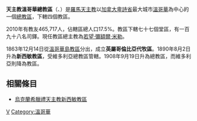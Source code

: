 {{Infobox Roman Catholic diocese 



|jurisdiction     = 總教區



|name             = 溫哥華

 |latin= Archidioecesis Vancuveriensis



 |image =Holy Rosary Cathedral Vancouver (29785801877).jpg



 |caption = 聖母玫瑰主教座堂



 |location = [[加拿大|加拿大]] 



|territory = 卑詩省西南部



|population = 465,717

|rite = [[罗马礼|罗马礼]]



|patron =



|province = 



|established = 1863年



|cathedral = [[聖母玫瑰主教座堂_(溫哥華)|聖母玫瑰主教座堂]]



|co-cathedral = 



|leadership = 總主教 



|website = http://www.rcav.org/



|pope =  



|patriarch= 



|metropolitan =



|ordinary = [[若望·彌額爾·米勒|若望·彌額爾·米勒]] 



|coadjutor archbishop = 



|coadjutor bishop = 



|auxiliary = 



|emeritus = }}
'''天主教溫哥華總教區'''（{{lang-la|Archidioecesis Vancuveriensis}}、{{lang-en|Archdiocese of Vancouver}}）是[[羅馬天主教|羅馬天主教]]以[[加拿大|加拿大]][[卑詩省|卑詩省]]最大城市[[溫哥華|溫哥華]]為中心的一個[[總教區|總教區]]，下轄四個教區。

2010年有教友465,717人，佔轄區總人口17.5%。教區下轄七十七個堂區，有一百九十八名司鐸。現任教區總主教為[[若望·彌額爾·米勒|若望·彌額爾·米勒]]。

1863年12月14日從[[天主教維多利亞教區_(加拿大)|溫哥華島教區]]分出，成立'''英屬哥倫比亞代牧區'''。1890年8月2日升為'''新西敏教區'''，受維多利亞總教區管轄。1908年9月19日升為總教區，而維多利亞則降為教區。
==相關條目==
*[[烏克蘭希臘禮天主教新西敏教區|烏克蘭希臘禮天主教新西敏教區]]

{{加拿大天主教教區}}

[[Category:加拿大天主教教區|V]]
[[Category:溫哥華|Category:溫哥華]]